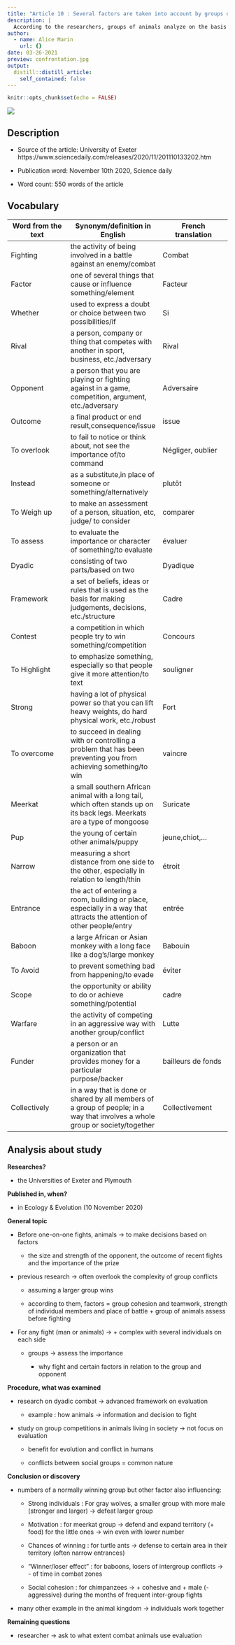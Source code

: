 ```yaml
---
title: "Article 10 : Several factors are taken into account by groups of animals before fighting"
description: |
  According to the researchers, groups of animals analyze on the basis of several factors before deciding to fight their rivals.
author:
  - name: Alice Marin
    url: {}
date: 03-26-2021
preview: confrontation.jpg
output:
  distill::distill_article:
    self_contained: false
---
```


```r
knitr::opts_chunk$set(echo = FALSE)
```


![](confrontation.jpg)

## Description

* Source of the article: University of Exeter https://www.sciencedaily.com/releases/2020/11/201110133202.htm

* Publication word: November 10th 2020, Science daily

* Word count: 550 words of the article

## Vocabulary

**Word from the text** | **Synonym/definition in English** | **French translation**
-----------------------|-----------------------------------|---------------------------
Fighting               | the activity of being involved in a battle against an enemy/combat | Combat
Factor                 | one of several things that cause or influence something/element | Facteur
Whether                | used to express a doubt or choice between two possibilities/if | Si
Rival                  | a person, company or thing that competes with another in sport, business, etc./adversary | Rival
Opponent               | a person that you are playing or fighting against in a game, competition, argument, etc./adversary | Adversaire
Outcome                | a final product or end result,consequence/issue | issue
To overlook            | to fail to notice or think about, not see the importance of/to command | Négliger, oublier
Instead                | as a substitute,in place of someone or something/alternatively | plutôt
To Weigh up            | to make an assessment of a person, situation, etc, judge/ to consider | comparer
To assess              | to evaluate the importance or character of something/to evaluate | évaluer
Dyadic                 | consisting of two parts/based on two | Dyadique
Framework              | a set of beliefs, ideas or rules that is used as the basis for making judgements, decisions, etc./structure | Cadre
Contest                | a competition in which people try to win something/competition | Concours
To Highlight           |  to emphasize something, especially so that people give it more attention/to text | souligner
Strong                 | having a lot of physical power so that you can lift heavy weights, do hard physical work, etc./robust | Fort
To overcome            | to succeed in dealing with or controlling a problem that has been preventing you from achieving something/to win | vaincre 
Meerkat                | a small southern African animal with a long tail, which often stands up on its back legs. Meerkats are a type of mongoose | Suricate
Pup                    | the young of certain other animals/puppy | jeune,chiot,...
Narrow                 | measuring a short distance from one side to the other, especially in relation to length/thin | étroit
Entrance               | the act of entering a room, building or place, especially in a way that attracts the attention of other people/entry | entrée
Baboon                 | a large African or Asian monkey with a long face like a dog’s/large monkey | Babouin
To Avoid               | to prevent something bad from happening/to evade | éviter
Scope                  | the opportunity or ability to do or achieve something/potential | cadre
Warfare                | the activity of competing in an aggressive way with another group/conflict | Lutte
Funder                 | a person or an organization that provides money for a particular purpose/backer |  bailleurs de fonds
Collectively           | in a way that is done or shared by all members of a group of people; in a way that involves a whole group or society/together | Collectivement

## Analysis about study

**Researches?**

  * the Universities of Exeter and Plymouth

**Published in, when?**

  * in Ecology & Evolution (10 November 2020)

**General topic**

  * Before one-on-one fights, animals -> to make decisions based on factors 
    
    * the size and strength of the opponent, the outcome of recent fights and the importance of the prize
    
  * previous research -> often overlook the complexity of group conflicts 
    
    * assuming a larger group wins
    
    * according to them, factors = group cohesion and teamwork, strength of individual members and place of battle + group of animals assess before fighting
    
  * For any fight (man or animals) -> + complex with several individuals on each side
    
    * groups -> assess the importance 
      
      * why fight and certain factors in relation to the group and opponent

**Procedure, what was examined**

  * research on dyadic combat -> advanced framework on evaluation
  
    * example : how animals -> information and decision to fight
    
  * study on group competitions in animals living in society -> not focus on evaluation
  
    * benefit for evolution and conflict in humans
    
    * conflicts between social groups = common nature
  

**Conclusion or discovery**

  * numbers of a normally winning group but other factor also influencing: 
  
    * Strong individuals : For gray wolves, a smaller group with more male (stronger and larger) -> defeat larger group
    
    * Motivation : for meerkat group -> defend and expand territory (+ food) for the little ones -> win even with lower number

    * Chances of winning : for turtle ants -> defense to certain area in their territory (often narrow entrances)
    
    * "Winner/loser effect" : for baboons, losers of intergroup conflicts -> - of time in combat zones
    
    * Social cohesion : for chimpanzees -> + cohesive and + male (- aggressive) during the months of frequent inter-group fights

  * many other example in the animal kingdom -> individuals work together
  
**Remaining questions**

  * researcher -> ask to what extent combat animals use evaluation
